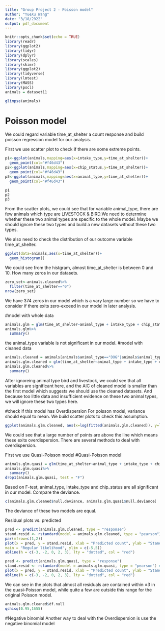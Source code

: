 ```yaml
---
title: "Group Project 2 - Poisson model"
author: "YueXu Wang"
date: "3/18/2022"
output: pdf_document
---
```


```r
knitr::opts_chunk$set(echo = TRUE)
library(readr)
library(ggplot2)
library(tidyr)
library(dplyr)
library(scales)
library(skimr)
library(ggplot2)
library(tidyverse)
library(lmtest)
library(MASS)
library(pscl)
animals = dataset11
```

```r
glimpse(animals)
```

# Poisson model
We could regard variable time_at_shelter a count response and build poisson regression model for our analysis. 


First we use scatter plot to check if there are some extreme points.
```r
p1<-ggplot(animals,mapping=aes(x=intake_type,y=time_at_shelter))+
  geom_point(col="#f46d43")
p2<-ggplot(animals,mapping=aes(x=chip_status,y=time_at_shelter))+
  geom_point(col="#f46d43")
p3<-ggplot(animals,mapping=aes(x=animal_type,y=time_at_shelter))+
  geom_point(col="#f46d43")

p1
p2
p3

```
From the scatter plots, we could see that for variable animal_type, there are few animals which type are LIVESTOCK & BIRD.We need to determine whether these two animal types are specific to the whole model.
Maybe we should ignore these two types and build a new datasets without these two types.

We also need to check the distribution of our outcome variable time_at_shelter.

```r
ggplot(data=animals,aes(x=time_at_shelter))+
  geom_histogram()
```
We could see from the histgram, almost time_at_shelter is between 0 and 10. 
How many zeros in our datasets.
```r
zero_set<-animals.cleaned%>%
  filter(time_at_shelter=="0")
nrow(zero_set)
```
We have 374 zeros in our model which is a vary large number so we have to consider if there exits zero-exceed in our model in later analysis.


#model with whole data
```r
animals.glm = glm(time_at_shelter~animal_type + intake_type + chip_status, data=animals, family=poisson(link="log"))
animals.glm%>%
  summary()
```
the animal_type variable is not significant in our model.
#model with cleaned data
```r
animals.cleaned = animals[animals$animal_type=="DOG"|animals$animal_type=="CAT",]
animals.glm.cleaned = glm(time_at_shelter~animal_type + intake_type + chip_status, data=animals.cleaned, family=poisson(link="log"))
animals.glm.cleaned%>%
  summary()

```
After ignoreing animal type bird and livestock, we could see that all variables are significant here, and the AIC of cleaned model is smaller than the first model which suggests we should use the cleaned datasets. And because too little data and insufficient evidence on these two animal types, we will ignore these two types here.

#check if this model has Overdispersion
For poisson model, variance should equal to mean. We build scatter plots to check this assumption.
```r
ggplot(animals.glm.cleaned, aes(x=log(fitted(animals.glm.cleaned)), y=log((animals.cleaned$time_at_shelter-fitted(animals.glm.cleaned))^2)))+ geom_point(col="#f46d43") +geom_abline(slope=1, intercept=0, col="#a6d96a", size=1) + ylab(expression((y-hat(mu))^2)) + xlab(expression(hat(mu)))
```
We could see that a large number of points are above the line which means these exits overdispersion.
There are several methods to deal with overdispersion.

First we use Quasi-Poisson model
#Quasi-Poisson model
```r
animals.glm.quasi = glm(time_at_shelter~animal_type + intake_type + chip_status, data=animals.cleaned, family=quasipoisson(link="log"))
animals.glm.quasi%>%
  summary()
drop1(animals.glm.quasi, test = "F")

```
Based on F-test, animal_type, intake_type and chip_status are all significant in our model.
Compare the deviance.
```r
c(animals.glm.cleaned$null.deviance, animals.glm.quasi$null.deviance)
```
The deviance of these two models are equal.

Residual plots vs. predicted
```r
pred <- predict(animals.glm.cleaned, type = "response")
stand.resid <- rstandard(model = animals.glm.cleaned, type = "pearson") # Standardised Pearson residuals
par(mfrow=c(1,2))
plot(x = pred, y = stand.resid, xlab = "Predicted count", ylab = "Standardised Pearson residuals",
main = "Regular likelihood", ylim = c(-5,5))
abline(h = c(-3, -2, 0, 2, 3), lty = "dotted", col = "red")

pred <- predict(animals.glm.quasi, type = "response")
stand.resid <- rstandard(model = animals.glm.quasi, type = "pearson") # Standardised Pearson residuals
plot(x = pred, y = stand.resid, xlab = "Predicted count", ylab = "Standardised Pearson residuals", main = "Quasi-likelihood", ylim = c(-5,5))
abline(h = c(-3, -2, 0, 2, 3), lty = "dotted", col = "red")
```
We can see in the plots that almost all residuals are contained within ±3 in the quasi-Poisson model, while quite a few are outside this range for the original Poisson model.

```r
animals.glm.cleaned$df.null
qchisq(0.95,1655)
```


#Negative binomial
Another way to deal with the Overdispersion is use the negative binomial model
```r

```

